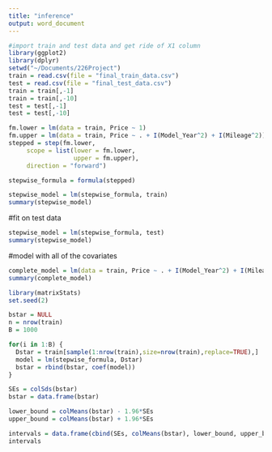 ```yaml
---
title: "inference"
output: word_document
---
```


```r
#import train and test data and get ride of X1 column
library(ggplot2)
library(dplyr)
setwd("~/Documents/226Project")
train = read.csv(file = "final_train_data.csv")
test = read.csv(file = "final_test_data.csv")
train = train[,-1]
train = train[,-10]
test = test[,-1]
test = test[,-10]
```

```r
fm.lower = lm(data = train, Price ~ 1)
fm.upper = lm(data = train, Price ~ . + I(Model_Year^2) + I(Mileage^2))
stepped = step(fm.lower,
     scope = list(lower = fm.lower,
                  upper = fm.upper),
     direction = "forward")

stepwise_formula = formula(stepped)
```
```r
stepwise_model = lm(stepwise_formula, train)
summary(stepwise_model)
```
#fit on test data

```r
stepwise_model = lm(stepwise_formula, test)
summary(stepwise_model)
```
#model with all of the covariates
```r
complete_model = lm(data = train, Price ~ . + I(Model_Year^2) + I(Mileage^2))
summary(complete_model)
```



```r
library(matrixStats)
set.seed(2)

bstar = NULL
n = nrow(train)
B = 1000

for(i in 1:B) {
  Dstar = train[sample(1:nrow(train),size=nrow(train),replace=TRUE),]
  model = lm(stepwise_formula, Dstar)
  bstar = rbind(bstar, coef(model))
}

SEs = colSds(bstar)
bstar = data.frame(bstar)

lower_bound = colMeans(bstar) - 1.96*SEs 
upper_bound = colMeans(bstar) + 1.96*SEs 

intervals = data.frame(cbind(SEs, colMeans(bstar), lower_bound, upper_bound))
intervals
```

